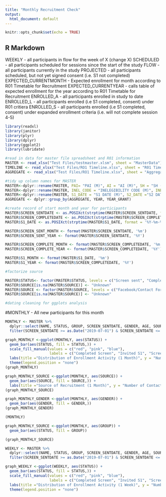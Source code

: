 ```yaml
---
title: "Monthly Recruitment Check"
output:
  html_document: default
---
```


```r
knitr::opts_chunk$set(echo = TRUE)
```

## R Markdown

WEEKLY - all participants in flow for the week of X (change X)
SCHEDULED - all participants scheduled for sessions since the start of the study
FLOW - all participants currently in the study
PROJECTED - all participants scheduled, but not yet signed consent (i.e. S1 not completed)
EXPECTED_CURRENTMONTH - Expected enrollment for month according to R01 Timetable for Recruitment
EXPECTED_CURRENTYEAR - calls table of expected enrollment for the year according to R01 Timetable for Recruitment
ENROLLED_A - all participants enrolled in study to date
ENROLLED_L - all participants enrolled (i.e S1 completed, consent) under R01 critiera
ENROLLED_S - all participants enrolled (i.e S1 completed, consent) under expanded enrollment criteria (i.e. will not complete session 4-5)


```r
library(readxl)
library(janitor)
library(plyr)
library(dplyr)
library(ggplot2)
library(lubridate)

```


```r
#read in data for master file spreadsheet and R01 information
MASTER <- read_xlsx("Test Files/testmaster.xlsm", sheet = "MasterData")
TIMELINE <- read_xlsx("Test Files/RO1 Timeline.xlsx", sheet = "R01 Timeline")
AGGREGATE <- read_xlsx("Test Files/RO1 Timeline.xlsx", sheet = "Aggregate")

```

```r
#tidy up column names for MASTER
MASTER<-dplyr::rename(MASTER, PAI= "PAI (M)", AI = "AI (M)", SH = "SH (M)", SPIN = "SPIN (M)", SCREEN_SENTDATE = "SCREEN: SENT DATE (M)", SCREEN_COMPLETEDATE = "SCREEN: COMPLETE DATE (M)", SCREEN_COMPLETEYN =  "SCREEN: COMPLETE Y/N (M)")
MASTER<-dplyr::rename(MASTER, INEL_CODE = "INELEGIBILITY CODE (M)", INEL_PHASE ="PHASE DEEMED INELIGIBLE (M)", INEL_YN = "ELIGIBLE YN (M)",  GROUP_SL = "GROUPED: SL (M)" )
MASTER<-dplyr::rename(MASTER, S1_DATE = "S1 DATE (M)", S2_DATE ="S2 DATE (M)", S3_DATE = "S3 DATE (M)", S4_DATE = "S4 DATE (M)", S5_DATE = "S5 DATE (M)", INVITES1_YN = "INVITED TO S1 (M)", FIRST_CONTACT = "FIRST CONTACT (M)")
AGGREGATE <- dplyr::group_by(AGGREGATE, YEAR, YEAR_GRANT)

```

```r
#create record of start month and year for participants
MASTER$SCREEN_SENTDATE <- as.POSIXct(strptime(MASTER$SCREEN_SENTDATE, format = '%Y-%m-%d'))
MASTER$SCREEN_COMPLETEDATE <- as.POSIXct(strptime(MASTER$SCREEN_COMPLETEDATE, format = '%Y-%m-%d'))
MASTER$S1_DATE <- as.POSIXct(strptime(MASTER$S1_DATE, format = '%Y-%m-%d'))

MASTER$SCREEN_SENT_MONTH <- format(MASTER$SCREEN_SENTDATE, '%m')
MASTER$SCREEN_SENT_YEAR <- format(MASTER$SCREEN_SENTDATE, '%Y')

MASTER$SCREEN_COMPLETE_MONTH <- format(MASTER$SCREEN_COMPLETEDATE, '%m')
MASTER$SCREEN_COMPLETE_YEAR <- format(MASTER$SCREEN_COMPLETEDATE, '%Y')

MASTER$S1_MONTH <- format(MASTER$S1_DATE, '%m')
MASTER$S1_YEAR <- format(MASTER$SCREEN_COMPLETEDATE, '%Y')

#factorize source

MASTER$STATUS<- factor(MASTER$STATUS, levels = c("Screen sent", "Completed screen", "Invited S1", "Scheduled S1", "Unknown"))
MASTER$SOURCE[is.na(MASTER$SOURCE)] <- "Unknown"
MASTER$SOURCE <- factor(MASTER$SOURCE, levels = c("Facebook/Contact Form", "StudyFinder", "Craigslist", "Unknown"))
MASTER$SOURCE[is.na(MASTER$SOURCE)] <- "Unknown"
```

```r
#dating cleaning for ggplots analysis
```

#MONTHLY - All new participants for this month

```r
MONTHLY <- MASTER %>% 
  dplyr::select(NAME, STATUS, GROUP, SCREEN_SENTDATE, GENDER, AGE, SOURCE) %>%
  filter(SCREEN_SENTDATE >= as.Date("2019-07-01") & SCREEN_SENTDATE <= as.Date("2019-07-30"))
```

```r
graph_MONTHLY <-ggplot(MONTHLY, aes(STATUS)) +
  geom_bar(aes(STATUS, fill = STATUS,)) +
  scale_fill_manual(values = c("red", "pink", "blue"),
                    labels = c("Completed Screen", "Invited S1", "Screen Sent", "Scheduled S1")) +
  labs(title ="Distribution of Enrollment Activity (1 Month)", y = "Number of Contacts", x = "Status") +
  theme(legend.position = "none")
(graph_MONTHLY)

graph_MONTHLY_SOURCE <-ggplot(MONTHLY, aes(SOURCE)) +
  geom_bar(aes(SOURCE, fill = SOURCE,)) +
  labs(title ="Source of Recruitment (1 Month)", y = "Number of Contacts", x = "Source")
(graph_MONTHLY_SOURCE)

graph_MONTHLY_GENDER <-ggplot(MONTHLY, aes(GENDER)) +
  geom_bar(aes(GENDER, fill = GENDER,))
(graph_MONTHLY_GENDER)

```


```r
(MONTHLY)
```

```r
graph_MONTHLY_SOURCE <-ggplot(MONTHLY, aes(GROUP)) +
  geom_bar(aes(STATUS, fill = GROUP)) 

(graph_MONTHLY_SOURCE)
```


```r
WEEKLY <- MASTER %>% 
  dplyr::select(NAME, STATUS, GROUP, SCREEN_SENTDATE, GENDER, AGE, SOURCE ) %>%
  filter(SCREEN_SENTDATE >= as.Date("2019-07-01") & SCREEN_SENTDATE <= as.Date("2019-07-30"))
```
```r
graph_WEEKLY <-ggplot(WEEKLY, aes(STATUS)) +
  geom_bar(aes(STATUS, fill = STATUS,)) +
  scale_fill_manual(values = c("red", "pink", "blue"),
                    labels = c("Completed Screen", "Invited S1", "Screen Sent")) +
  labs(title ="Distribution of Enrollment Activity (1 Week)", y = "Number of Contacts", x = "Status") +
  theme(legend.position = "none")
```

